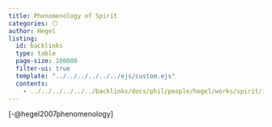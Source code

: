```yaml
---
title: Phenomenology of Spirit
categories: ⚪
author: Hegel 
listing:
  id: backlinks
  type: table
  page-size: 100000
  filter-ui: true
  template: "../../../../../../ejs/custom.ejs"
  contents:
    - ../../../../../../backlinks/docs/phil/people/hegel/works/spirit/index.yml
---
```


[-@hegel2007phenomenology]